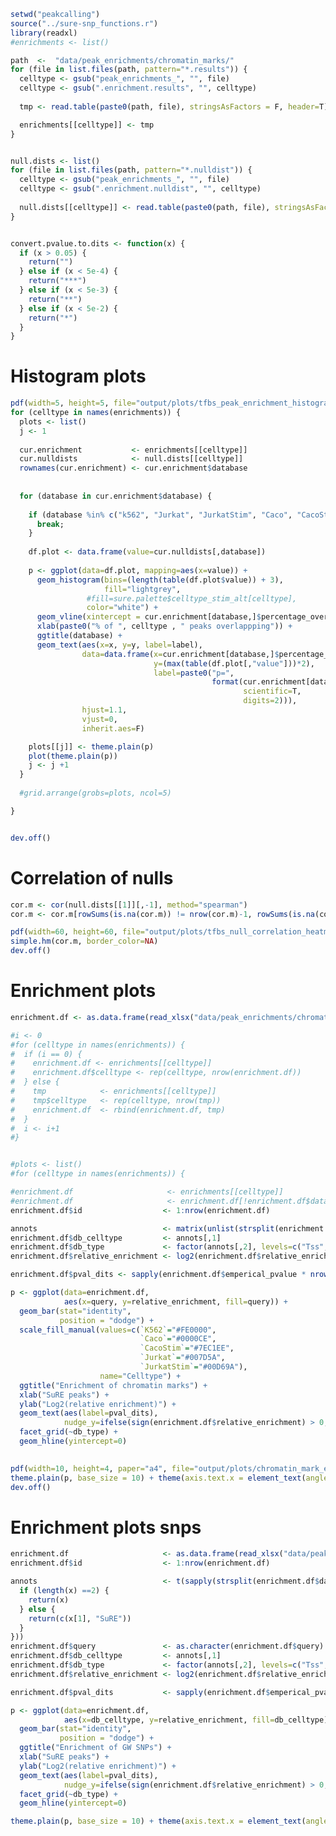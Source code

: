 ```r
setwd("peakcalling")
source("../sure-snp_functions.r")
library(readxl)
#enrichments <- list()

path  <-  "data/peak_enrichments/chromatin_marks/"
for (file in list.files(path, pattern="*.results")) {
  celltype <- gsub("peak_enrichments_", "", file)
  celltype <- gsub(".enrichment.results", "", celltype)
  
  tmp <- read.table(paste0(path, file), stringsAsFactors = F, header=T)

  enrichments[[celltype]] <- tmp
}


null.dists <- list()
for (file in list.files(path, pattern="*.nulldist")) {
  celltype <- gsub("peak_enrichments_", "", file)
  celltype <- gsub(".enrichment.nulldist", "", celltype)
  
  null.dists[[celltype]] <- read.table(paste0(path, file), stringsAsFactors = F, header=T)
}


convert.pvalue.to.dits <- function(x) {
  if (x > 0.05) {
    return("")
  } else if (x < 5e-4) {
    return("***")
  } else if (x < 5e-3) {
    return("**")
  } else if (x < 5e-2) {
    return("*")
  }
}
```

# Histogram plots
```r
pdf(width=5, height=5, file="output/plots/tfbs_peak_enrichment_histograms.pdf")
for (celltype in names(enrichments)) {
  plots <- list()
  j <- 1
  
  cur.enrichment           <- enrichments[[celltype]]
  cur.nulldists            <- null.dists[[celltype]]
  rownames(cur.enrichment) <- cur.enrichment$database
  
  
  for (database in cur.enrichment$database) {
    
    if (database %in% c("k562", "Jurkat", "JurkatStim", "Caco", "CacoStim")) {
      break;
    }
    
    df.plot <- data.frame(value=cur.nulldists[,database])
    
    p <- ggplot(data=df.plot, mapping=aes(x=value)) +
      geom_histogram(bins=(length(table(df.plot$value)) + 3), 
                     fill="lightgrey",
                 #fill=sure.palette$celltype_stim_alt[celltype],
                 color="white") +
      geom_vline(xintercept = cur.enrichment[database,]$percentage_overlap, lwd=1, colour="#254145") +
      xlab(paste0("% of ", celltype , " peaks overlappping")) +
      ggtitle(database) +
      geom_text(aes(x=x, y=y, label=label),
                data=data.frame(x=cur.enrichment[database,]$percentage_overlap,
                                y=(max(table(df.plot[,"value"]))*2),
                                label=paste0("p=",
                                             format(cur.enrichment[database,]$emperical_pvalue,
                                                    scientific=T,
                                                    digits=2))),
                hjust=1.1,
                vjust=0, 
                inherit.aes=F)

    plots[[j]] <- theme.plain(p)
    plot(theme.plain(p))
    j <- j +1
  }
  
  #grid.arrange(grobs=plots, ncol=5)

}


dev.off()
```

# Correlation of nulls
```r

cor.m <- cor(null.dists[[1]][,-1], method="spearman")
cor.m <- cor.m[rowSums(is.na(cor.m)) != nrow(cor.m)-1, rowSums(is.na(cor.m)) != nrow(cor.m)-1]

pdf(width=60, height=60, file="output/plots/tfbs_null_correlation_heatmap.pdf")
simple.hm(cor.m, border_color=NA)
dev.off()
```

# Enrichment plots
```r
enrichment.df <- as.data.frame(read_xlsx("data/peak_enrichments/chromatin_marks/SuRE-CeD_peak_enrichments_filtered.xlsx"))

#i <- 0
#for (celltype in names(enrichments)) {
#  if (i == 0) {
#    enrichment.df <- enrichments[[celltype]]
#    enrichment.df$celltype <- rep(celltype, nrow(enrichment.df))
#  } else {
#    tmp            <- enrichments[[celltype]]
#    tmp$celltype   <- rep(celltype, nrow(tmp))
#    enrichment.df  <- rbind(enrichment.df, tmp)
#  }
#  i <- i+1
#}


#plots <- list()
#for (celltype in names(enrichments)) {

#enrichment.df                     <- enrichments[[celltype]]
#enrichment.df                     <- enrichment.df[!enrichment.df$database %in% c("k562", "Jurkat", "JurkatStim", "Caco", "CacoStim"),]
enrichment.df$id                  <- 1:nrow(enrichment.df)

annots                            <- matrix(unlist(strsplit(enrichment.df$database, split="_")), ncol=2, byrow = T)
enrichment.df$db_celltype         <- annots[,1]
enrichment.df$db_type             <- factor(annots[,2], levels=c("Tss", "Enh", "Tx", "Repr", "Quies", "cCRE"))
enrichment.df$relative_enrichment <- log2(enrichment.df$relative_enrichment)

enrichment.df$pval_dits <- sapply(enrichment.df$emperical_pvalue * nrow(enrichment.df), convert.pvalue.to.dits)

p <- ggplot(data=enrichment.df,
            aes(x=query, y=relative_enrichment, fill=query)) +
  geom_bar(stat="identity",
           position = "dodge") +
  scale_fill_manual(values=c(`K562`="#FE0000",
                             `Caco`="#0000CE",
                             `CacoStim`="#7EC1EE",
                             `Jurkat`="#007D5A",
                             `JurkatStim`="#00D69A"),
                    name="Celltype") +
  ggtitle("Enrichment of chromatin marks") +
  xlab("SuRE peaks") +
  ylab("Log2(relative enrichment)") +
  geom_text(aes(label=pval_dits),
            nudge_y=ifelse(sign(enrichment.df$relative_enrichment) > 0, 0.1, -0.2), size=2.5) +
  facet_grid(~db_type) +
  geom_hline(yintercept=0) 
  

pdf(width=10, height=4, paper="a4", file="output/plots/chromatin_mark_enrichments_ced_regions.pdf")
theme.plain(p, base_size = 10) + theme(axis.text.x = element_text(angle = 45,  hjust=1))
dev.off()
```

# Enrichment plots snps
```r
enrichment.df                     <- as.data.frame(read_xlsx("data/peak_enrichments/ponce_snps/peak_enrichments_ponce_5e-8.xlsx"))
enrichment.df$id                  <- 1:nrow(enrichment.df)

annots                            <- t(sapply(strsplit(enrichment.df$database, split="_"), function(x){
  if (length(x) ==2) {
    return(x)
  } else {
    return(c(x[1], "SuRE"))
  }
}))
enrichment.df$query               <- as.character(enrichment.df$query)
enrichment.df$db_celltype         <- annots[,1]
enrichment.df$db_type             <- factor(annots[,2], levels=c("Tss", "Enh", "Tx", "Repr", "Quies", "cCRE", "SuRE"))
enrichment.df$relative_enrichment <- log2(enrichment.df$relative_enrichment)

enrichment.df$pval_dits           <- sapply(enrichment.df$emperical_pvalue * nrow(enrichment.df), convert.pvalue.to.dits)

p <- ggplot(data=enrichment.df,
            aes(x=db_celltype, y=relative_enrichment, fill=db_celltype)) +
  geom_bar(stat="identity",
           position = "dodge") +
  ggtitle("Enrichment of GW SNPs") +
  xlab("SuRE peaks") +
  ylab("Log2(relative enrichment)") +
  geom_text(aes(label=pval_dits),
            nudge_y=ifelse(sign(enrichment.df$relative_enrichment) > 0, 0.1, -0.2), size=2.5) +
  facet_grid(~db_type) +
  geom_hline(yintercept=0) 

theme.plain(p, base_size = 10) + theme(axis.text.x = element_text(angle = 45,  hjust=1))
```


